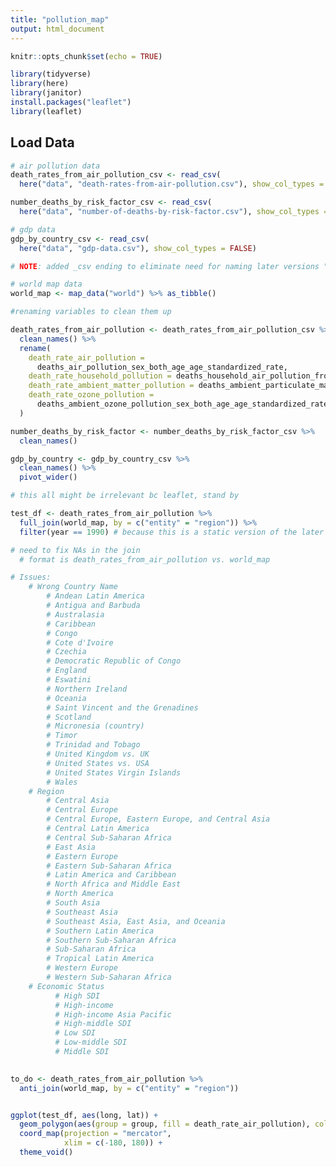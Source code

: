 ```yaml
---
title: "pollution_map"
output: html_document
---
```

```r
knitr::opts_chunk$set(echo = TRUE)

library(tidyverse)
library(here)
library(janitor)
install.packages("leaflet")
library(leaflet)
```

## Load Data 

```r
# air pollution data
death_rates_from_air_pollution_csv <- read_csv(
  here("data", "death-rates-from-air-pollution.csv"), show_col_types = FALSE)

number_deaths_by_risk_factor_csv <- read_csv(
  here("data", "number-of-deaths-by-risk-factor.csv"), show_col_types = FALSE)

# gdp data
gdp_by_country_csv <- read_csv(
  here("data", "gdp-data.csv"), show_col_types = FALSE)

# NOTE: added _csv ending to eliminate need for naming later versions "clean"

# world map data
world_map <- map_data("world") %>% as_tibble()
```

```r

#renaming variables to clean them up 

death_rates_from_air_pollution <- death_rates_from_air_pollution_csv %>%
  clean_names() %>%
  rename(
    death_rate_air_pollution =
      deaths_air_pollution_sex_both_age_age_standardized_rate,
    death_rate_household_pollution = deaths_household_air_pollution_from_solid_fuels_sex_both_age_age_standardized_rate,
    death_rate_ambient_matter_pollution = deaths_ambient_particulate_matter_pollution_sex_both_age_age_standardized_rate,
    death_rate_ozone_pollution =
      deaths_ambient_ozone_pollution_sex_both_age_age_standardized_rate
  )

number_deaths_by_risk_factor <- number_deaths_by_risk_factor_csv %>%
  clean_names()

gdp_by_country <- gdp_by_country_csv %>%
  clean_names() %>%
  pivot_wider()
```

```r

# this all might be irrelevant bc leaflet, stand by 

test_df <- death_rates_from_air_pollution %>% 
  full_join(world_map, by = c("entity" = "region")) %>% 
  filter(year == 1990) # because this is a static version of the later product

# need to fix NAs in the join
  # format is death_rates_from_air_pollution vs. world_map

# Issues: 
    # Wrong Country Name 
        # Andean Latin America
        # Antigua and Barbuda
        # Australasia
        # Caribbean
        # Congo 
        # Cote d'Ivoire
        # Czechia
        # Democratic Republic of Congo
        # England
        # Eswatini
        # Northern Ireland
        # Oceania
        # Saint Vincent and the Grenadines
        # Scotland
        # Micronesia (country)
        # Timor
        # Trinidad and Tobago
        # United Kingdom vs. UK 
        # United States vs. USA 
        # United States Virgin Islands
        # Wales
    # Region 
        # Central Asia 
        # Central Europe
        # Central Europe, Eastern Europe, and Central Asia
        # Central Latin America
        # Central Sub-Saharan Africa
        # East Asia 
        # Eastern Europe
        # Eastern Sub-Saharan Africa
        # Latin America and Caribbean
        # North Africa and Middle East
        # North America
        # South Asia
        # Southeast Asia
        # Southeast Asia, East Asia, and Oceania
        # Southern Latin America
        # Southern Sub-Saharan Africa
        # Sub-Saharan Africa
        # Tropical Latin America
        # Western Europe
        # Western Sub-Saharan Africa
    # Economic Status
          # High SDI
          # High-income
          # High-income Asia Pacific
          # High-middle SDI  
          # Low SDI
          # Low-middle SDI
          # Middle SDI

                     
to_do <- death_rates_from_air_pollution %>% 
  anti_join(world_map, by = c("entity" = "region"))


ggplot(test_df, aes(long, lat)) + 
  geom_polygon(aes(group = group, fill = death_rate_air_pollution), color = "black") + 
  coord_map(projection = "mercator", 
            xlim = c(-180, 180)) + 
  theme_void()
```

```r

```


